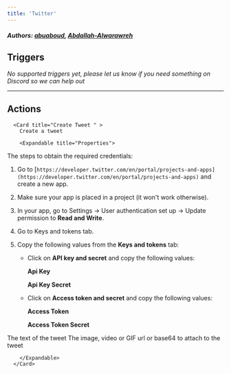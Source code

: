 ```yaml
---
title: 'Twitter'
---
```


##### Authors: [abuaboud](https://github.com/abuaboud), [Abdallah-Alwarawreh](https://github.com/Abdallah-Alwarawreh)


## Triggers

*No supported triggers yet, please let us know if you need something on Discord so we can help out* 


---

## Actions


      <Card title="Create Tweet " >
        Create a tweet

        <Expandable title="Properties">
          
<ResponseField name="Authentication" required type="Custom_auth">

The steps to obtain the required credentials:

1. Go to [`https://developer.twitter.com/en/portal/projects-and-apps](https://developer.twitter.com/en/portal/projects-and-apps)` and create a new app.

2. Make sure your app is placed in a project (it won't work otherwise).

3. In your app, go to Settings -> User authentication set up -> Update permission to **Read and Write**.

4. Go to Keys and tokens tab.

5. Copy the following values from the **Keys and tokens** tab:

    - Click on **API key and secret** and copy the following values:
    
        **Api Key**
        
        **Api Key Secret**
        
    - Click on **Access token and secret** and copy the following values:
    
        **Access Token**
        
        **Access Token Secret**

</ResponseField>
            
<ResponseField name="Text" required type="Long_text">
The text of the tweet
</ResponseField>
            
<ResponseField name="Media"  type="File">
The image, video or GIF url or base64 to attach to the tweet
</ResponseField>
              
        </Expandable>
      </Card>
  
